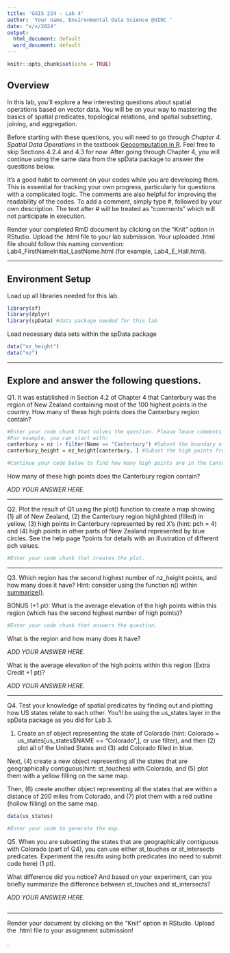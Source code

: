 ---
title: 'GGIS 224 - Lab 4'
author: 'Your name, Environmental Data Science @UIUC '
date: "x/x/2024"
output:
  html_document: default
  word_document: default
---

```{r setup, include=FALSE}
knitr::opts_chunk$set(echo = TRUE)
```

## Overview

In this lab, you'll explore a few interesting questions about spatial operations based on vector data. You will be on your way to mastering the basics of spatial predicates, topological relations, and spatial subsetting, joining, and aggregation. 

Before starting with these questions, you will need to go through *Chapter 4. Spatial Data Operations* in the textbook [Geocomputation in R](https://geocompr.robinlovelace.net/). Feel free to skip Sections 4.2.4 and 4.3 for now. After going through Chapter 4, you will continue using the same data from the spData package to answer the questions below.

It’s a good habit to comment on your codes while you are developing them. This is essential for tracking your own progress, particularly for questions with a complicated logic. The comments are also helpful for improving the readability of the codes. To add a comment, simply type #, followed by your own description. The text after # will be treated as "comments" which will not participate in execution.    

Render your completed RmD document by clicking on the "Knit" option in RStudio. Upload the .html file to your lab submission.
Your uploaded .html file should follow this naming convention: Lab4_FirstNameInitial_LastName.html (for example, Lab4_E_Hall.html).

---

## Environment Setup

Load up all libraries needed for this lab. 

```{r environment-setup, warning=FALSE, message=FALSE}
library(sf)
library(dplyr)
library(spData) #data package needed for this lab
```

Load necessary data sets within the spData package

```{r spData datasets}
data("nz_height")
data("nz")
```

---

## Explore and answer the following questions. 

Q1. It was established in Section 4.2 of Chapter 4 that Canterbury was the region of New Zealand containing most of the 100 highest points in the country. How many of these high points does the Canterbury region contain?

```{r code chunk for Q1 (1 pt)}
#Enter your code chunk that solves the question. Please leave comments as in detail as possible to show your logical development. 
#For example, you can start with:
canterbury = nz |> filter(Name == "Canterbury") #Subset the boundary of Canterbury from nz, using attribute subsetting. 
canterbury_height = nz_height[canterbury, ] #Subset the high points from nz_height that are intersected by Canterbury, using spatial subsetting. 

#Continue your code below to find how many high points are in the Canterbury region, then type your answer on line 61:

```
How many of these high points does the Canterbury region contain?

*ADD YOUR ANSWER HERE.*

---

Q2. Plot the result of Q1 using the plot() function to create a map showing (1) all of New Zealand, (2) the Canterbury region highlighted (filled) in yellow, (3) high points in Canterbury represented by red X's (hint: pch = 4) and (4) high points in other parts of New Zealand represented by blue circles. See the help page ?points for details with an illustration of different pch values.

```{r code chunk for Q2 (3 pts)}
#Enter your code chunk that creates the plot.
```

---

Q3. Which region has the second highest number of nz_height points, and how many does it have? Hint: consider using the function n() within [summarize()](https://dplyr.tidyverse.org/reference/summarise.html). 

BONUS (+1 pt): What is the average elevation of the high points within this region (which has the second highest number of high points)? 

```{r code chunk for Q3 (2 pts)}
#Enter your code chunk that answers the question. 
```

What is the region and how many does it have?

*ADD YOUR ANSWER HERE.*

What is the average elevation of the high points within this region (Extra Credit +1 pt)? 

*ADD YOUR ANSWER HERE.*

---

Q4. Test your knowledge of spatial predicates by finding out and plotting how US states relate to each other. You'll be using the us_states layer in the spData package as you did for Lab 3. 

(1) Create an sf object representing the state of Colorado (hint: Colorado = us_states[us_states$NAME == "Colorado",], or use filter), and then (2) plot all of the United States and (3) add Colorado filled in blue. 

Next, (4) create a new object representing all the states that are geographically contiguous(hint: st_touches) with Colorado, and (5) plot them with a yellow filling on the same map.  

Then, (6) create another object representing all the states that are within a distance of 200 miles from Colorado, and (7) plot them with a red outline (hollow filling) on the same map.

```{r code chunk for Q4 (4 pts)}
data(us_states)

#Enter your code to generate the map. 
```

Q5. When you are subsetting the states that are geographically contiguous with Colorado (part of Q4), you can use either st_touches or st_intersects predicates. Experiment the results using both predicates (no need to submit code here) (1 pt).

What difference did you notice? And based on your experiment, can you briefly summarize the difference between st_touches and st_intersects?

*ADD YOUR ANSWER HERE.*

```{r Experiment here for Q5}

```

---

Render your document by clicking on the "Knit" option in RStudio. Upload the .html file to your assignment submission!

.